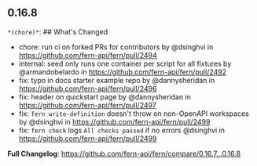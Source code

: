 ## 0.16.8
`*(chore)*`: ## What's Changed
* chore: run ci on forked PRs for contributors by @dsinghvi in https://github.com/fern-api/fern/pull/2494
* internal: seed only runs one container per script for all fixtures by @armandobelardo in https://github.com/fern-api/fern/pull/2492
* fix: typo in docs starter example repo by @dannysheridan in https://github.com/fern-api/fern/pull/2496
* fix: header on quickstart page by @dannysheridan in https://github.com/fern-api/fern/pull/2497
* fix: `fern write-definition` doesn't throw on non-OpenAPI workspaces by @dsinghvi in https://github.com/fern-api/fern/pull/2499
* fix: `fern check` logs `All checks passed` if no errors @dsinghvi in https://github.com/fern-api/fern/pull/2499


**Full Changelog**: https://github.com/fern-api/fern/compare/0.16.7...0.16.8

